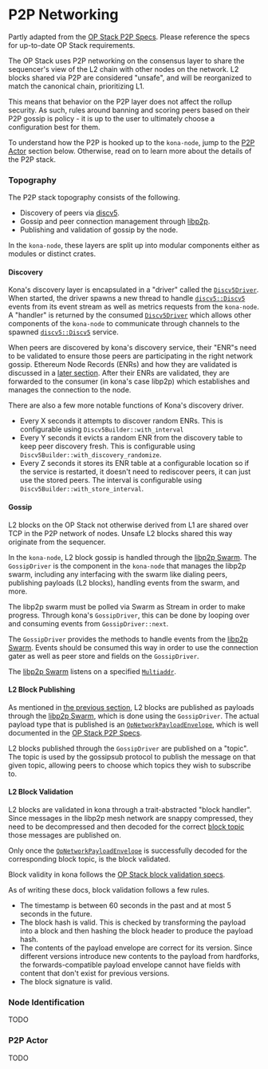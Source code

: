 
# P2P Networking

<Callout type="info">

Partly adapted from the [OP Stack P2P Specs][p2p-specs].
Please reference the specs for up-to-date OP Stack requirements.

</Callout>

The OP Stack uses P2P networking on the consensus layer to share
the sequencer's view of the L2 chain with other nodes on the
network. L2 blocks shared via P2P are considered "unsafe", and
will be reorganized to match the canonical chain, prioritizing L1.

This means that behavior on the P2P layer does not affect the
rollup security. As such, rules around banning and scoring peers
based on their P2P gossip is policy - it is up to the user to
ultimately choose a configuration best for them.

To understand how the P2P is hooked up to the `kona-node`, jump
to the [P2P Actor](#-p2p-actor) section below. Otherwise, read
on to learn more about the details of the P2P stack.


### Topography

The P2P stack topography consists of the following.

- Discovery of peers via [discv5][discv5].
- Gossip and peer connection management through [libp2p][libp2p].
- Publishing and validation of gossip by the node.

In the `kona-node`, these layers are split up into modular
components either as modules or distinct crates.


#### Discovery

Kona's discovery layer is encapsulated in a "driver" called
the [`Discv5Driver`][driver]. When started, the driver spawns a
new thread to handle [`discv5::Discv5`][discv5-service] events
from its event stream as well as metrics requests from the
`kona-node`. A "handler" is returned by the consumed
[`Discv5Driver`][driver] which allows other components of
the `kona-node` to communicate through channels to the
spawned [`discv5::Discv5`][discv5-service] service.

When peers are discovered by kona's discovery service, their
"ENR"s need to be validated to ensure those peers are
participating in the right network gossip. Ethereum Node
Records (ENRs) and how they are validated is discussed in a
[later section](#-node-identification). After their ENRs are
validated, they are forwarded to the consumer (in kona's case
libp2p) which establishes and manages the connection to the
node.

There are also a few more notable functions of Kona's discovery
driver.

- Every X seconds it attempts to discover random ENRs. This is
  configurable using `Discv5Builder::with_interval`
- Every Y seconds it evicts a random ENR from the discovery
  table to keep peer discovery fresh. This is configurable
  using `Discv5Builder::with_discovery_randomize`.
- Every Z seconds it stores its ENR table at a configurable
  location so if the service is restarted, it doesn't need to
  rediscover peers, it can just use the stored peers. The
  interval is configurable using
  `Discv5Builder::with_store_interval`.


#### Gossip

L2 blocks on the OP Stack not otherwise derived from L1 are
shared over TCP in the P2P network of nodes. Unsafe L2 blocks
shared this way originate from the sequencer.

In the `kona-node`, L2 block gossip is handled through the
[libp2p Swarm][swarm]. The `GossipDriver` is the component
in the `kona-node` that manages the libp2p swarm, including
any interfacing with the swarm like dialing peers, publishing
payloads (L2 blocks), handling events from the swarm, and more.

<Callout type="info">

The libp2p swarm must be polled via Swarm as Stream
in order to make progress.
Through kona's `GossipDriver`, this can be done by looping
over and consuming events from `GossipDriver::next`.

</Callout>

The `GossipDriver` provides the methods to handle events
from the [libp2p Swarm][swarm]. Events should be consumed
this way in order to use the connection gater as well as peer
store and fields on the `GossipDriver`.

The [libp2p Swarm][swarm] listens on a specified
[`Multiaddr`][multiaddr].


#### L2 Block Publishing

As mentioned in [the previous section](#-gossip), L2 blocks
are published as payloads through the [libp2p Swarm][swarm],
which is done using the `GossipDriver`. The actual payload
type that is published is an [`OpNetworkPayloadEnvelope`][env],
which is well documented in the [OP Stack P2P Specs][p2p-specs].

L2 blocks published through the `GossipDriver` are published on
a "topic". The topic is used by the gossipsub protocol to publish
the message on that given topic, allowing peers to choose which
topics they wish to subscribe to.


#### L2 Block Validation

L2 blocks are validated in kona through a trait-abstracted
"block handler". Since messages in the libp2p mesh network are
snappy compressed, they need to be decompressed and then decoded
for the correct [block topic][block-topic] those messages are
published on.

Only once the [`OpNetworkPayloadEnvelope`][env] is successfully
decoded for the corresponding block topic, is the block validated.

<Callout type="info">

Block validity in kona follows the [OP Stack block validation specs][validation].

</Callout>

As of writing these docs, block validation follows a few rules.

- The timestamp is between 60 seconds in the past and at most 5 seconds in the future.
- The block hash is valid. This is checked by transforming the payload into a block
  and then hashing the block header to produce the payload hash.
- The contents of the payload envelope are correct for its version. Since different
  versions introduce new contents to the payload from hardforks, the
  forwards-compatible payload envelope cannot have fields with content that don't exist
  for previous versions.
- The block signature is valid.


### Node Identification

TODO


### P2P Actor

TODO





[validation]: https://specs.optimism.io/protocol/rollup-node-p2p.html#block-validation

[block-topic]: https://specs.optimism.io/protocol/rollup-node-p2p.html#gossip-topics

[multiaddr]: https://docs.rs/libp2p/0.56.0/libp2p/struct.Multiaddr.html

[env]: https://docs.rs/op-alloy-rpc-types-engine/latest/op_alloy_rpc_types_engine/struct.OpNetworkPayloadEnvelope.html

[swarm]: https://docs.rs/libp2p/latest/libp2p/struct.Swarm.html

[discv5-service]: https://docs.rs/discv5/latest/discv5/struct.Discv5.html

[driver]: https://docs.rs/kona-p2p/latest/kona_p2p/struct.Discv5Driver.html

[discv5]: https://github.com/ethereum/devp2p/blob/master/discv5/discv5.md
[libp2p]: https://libp2p.io/

[p2p-specs]: https://specs.optimism.io/protocol/rollup-node-p2p.html

